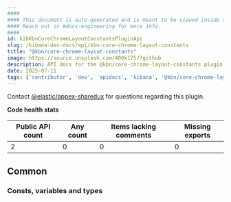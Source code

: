 ```yaml
---
####
#### This document is auto-generated and is meant to be viewed inside our experimental, new docs system.
#### Reach out in #docs-engineering for more info.
####
id: kibKbnCoreChromeLayoutConstantsPluginApi
slug: /kibana-dev-docs/api/kbn-core-chrome-layout-constants
title: "@kbn/core-chrome-layout-constants"
image: https://source.unsplash.com/400x175/?github
description: API docs for the @kbn/core-chrome-layout-constants plugin
date: 2025-07-11
tags: ['contributor', 'dev', 'apidocs', 'kibana', '@kbn/core-chrome-layout-constants']
---
```




Contact [@elastic/appex-sharedux](https://github.com/orgs/elastic/teams/appex-sharedux) for questions regarding this plugin.

**Code health stats**

| Public API count  | Any count | Items lacking comments | Missing exports |
|-------------------|-----------|------------------------|-----------------|
| 2 | 0 | 0 | 0 |

## Common

### Consts, variables and types
<DocDefinitionList data={kbnCoreChromeLayoutConstantsObj.common.misc}/>

